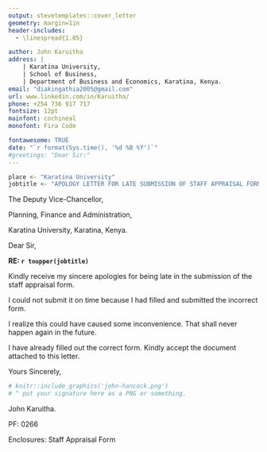 ```yaml
---
output: stevetemplates::cover_letter
geometry: margin=1in
header-includes:
  - \linespread{1.05}

author: John Karuitha
address: |
    | Karatina University,
    | School of Business,
    | Department of Business and Economics, Karatina, Kenya.
email: "diakingathia2005@gmail.com"
url: www.linkedin.com/in/Karuitha/
phone: +254 736 917 717
fontsize: 12pt
mainfont: cochineal
monofont: Fira Code

fontawesome: TRUE
date: "`r format(Sys.time(), '%d %B %Y')`"
#greetings: "Dear Sir:"
---
```


```r


place <- "Karatina University"
jobtitle <- "APOLOGY LETTER FOR LATE SUBMISSION OF STAFF APPRAISAL FORM"


```

The Deputy Vice-Chancellor,

Planning, Finance and Administration,

Karatina University, Karatina, Kenya.

\vspace{12pt}

Dear Sir,

**RE: `r toupper(jobtitle)`**

Kindly receive my sincere apologies for being late in the submission of the staff appraisal form. 

I could not submit it on time because I had filled and submitted the incorrect form. 

I realize this could have caused some inconvenience. That shall never happen again in the future.

I have already filled out the correct form. Kindly accept the document attached to this letter. 


\vspace{18pt}

Yours Sincerely,

```r
# knitr::include_graphics('john-hancock.png')
# ^ put your signature here as a PNG or something.
```


John Karuitha.

PF: 0266

Enclosures: Staff Appraisal Form

        